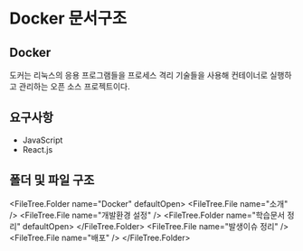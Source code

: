 
# Docker 문서구조

## Docker
도커는 리눅스의 응용 프로그램들을 프로세스 격리 기술들을 사용해 컨테이너로 실행하고 관리하는 오픈 소스 프로젝트이다. 

## 요구사항

- JavaScript
- React.js

## 폴더 및 파일 구조

<FileTree.Folder name="Docker" defaultOpen>
  <FileTree.File name="소개" />
  <FileTree.File name="개발환경 설정" />
  <FileTree.Folder name="학습문서 정리" defaultOpen>
  </FileTree.Folder>
  <FileTree.File name="발생이슈 정리" />
  <FileTree.File name="배포" />
</FileTree.Folder>

